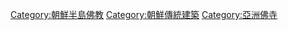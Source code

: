[[Category:朝鮮半島佛教|Category:朝鮮半島佛教]]
[[Category:朝鮮傳統建築|Category:朝鮮傳統建築]]
[[Category:亞洲佛寺|Category:亞洲佛寺]]
